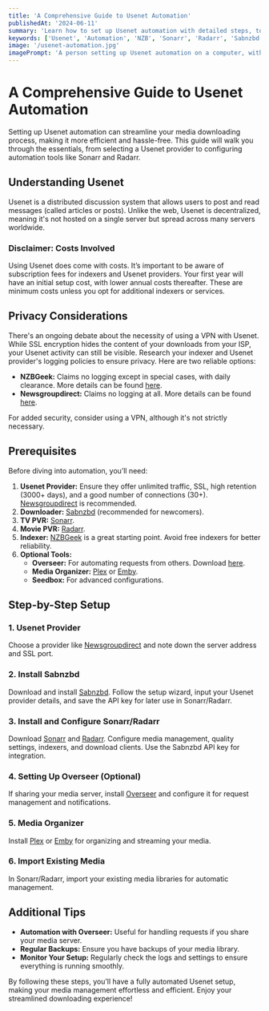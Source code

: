 ```yaml
---
title: 'A Comprehensive Guide to Usenet Automation'
publishedAt: '2024-06-11'
summary: 'Learn how to set up Usenet automation with detailed steps, tools, and tips for optimal performance and privacy.'
keywords: ['Usenet', 'Automation', 'NZB', 'Sonarr', 'Radarr', 'Sabnzbd', 'Overseer', 'Plex']
image: '/usenet-automation.jpg'
imagePrompt: 'A person setting up Usenet automation on a computer, with various software icons such as Sabnzbd, Sonarr, Radarr, and Plex in the background.'
---
```


# A Comprehensive Guide to Usenet Automation

Setting up Usenet automation can streamline your media downloading process, making it more efficient and hassle-free. This guide will walk you through the essentials, from selecting a Usenet provider to configuring automation tools like Sonarr and Radarr.

## Understanding Usenet

Usenet is a distributed discussion system that allows users to post and read messages (called articles or posts). Unlike the web, Usenet is decentralized, meaning it's not hosted on a single server but spread across many servers worldwide.

### Disclaimer: Costs Involved

Using Usenet does come with costs. It’s important to be aware of subscription fees for indexers and Usenet providers. Your first year will have an initial setup cost, with lower annual costs thereafter. These are minimum costs unless you opt for additional indexers or services.

## Privacy Considerations

There's an ongoing debate about the necessity of using a VPN with Usenet. While SSL encryption hides the content of your downloads from your ISP, your Usenet activity can still be visible. Research your indexer and Usenet provider's logging policies to ensure privacy. Here are two reliable options:
- **NZBGeek:** Claims no logging except in special cases, with daily clearance. More details can be found [here](https://drive.google.com/open?id=1GYe9Rye-FXEjN9Y-ZrSTp_Z9iVcp7LYJ).
- **Newsgroupdirect:** Claims no logging at all. More details can be found [here](https://drive.google.com/open?id=1pqKLXWSq21M0DKjMNY45728xKaElKQh1).

For added security, consider using a VPN, although it's not strictly necessary.

## Prerequisites

Before diving into automation, you’ll need:
1. **Usenet Provider:** Ensure they offer unlimited traffic, SSL, high retention (3000+ days), and a good number of connections (30+). [Newsgroupdirect](https://newsgroupdirect.com/member/billing/?planid=147) is recommended.
2. **Downloader:** [Sabnzbd](https://sabnzbd.org/downloads) (recommended for newcomers).
3. **TV PVR:** [Sonarr](https://sonarr.tv/#download).
4. **Movie PVR:** [Radarr](https://radarr.video/#download).
5. **Indexer:** [NZBGeek](https://nzbgeek.info/) is a great starting point. Avoid free indexers for better reliability.
6. **Optional Tools:**
   - **Overseer:** For automating requests from others. Download [here](https://github.com/sct/overseerr/releases).
   - **Media Organizer:** [Plex](https://www.plex.tv/media-server-downloads/) or [Emby](https://emby.media/download.html).
   - **Seedbox:** For advanced configurations.

## Step-by-Step Setup

### 1. Usenet Provider
Choose a provider like [Newsgroupdirect](https://newsgroupdirect.com/member/billing/?planid=147) and note down the server address and SSL port.

### 2. Install Sabnzbd
Download and install [Sabnzbd](https://sabnzbd.org/downloads). Follow the setup wizard, input your Usenet provider details, and save the API key for later use in Sonarr/Radarr.

### 3. Install and Configure Sonarr/Radarr
Download [Sonarr](https://sonarr.tv/#download) and [Radarr](https://radarr.video/#download). Configure media management, quality settings, indexers, and download clients. Use the Sabnzbd API key for integration.

### 4. Setting Up Overseer (Optional)
If sharing your media server, install [Overseer](https://github.com/sct/overseerr/releases) and configure it for request management and notifications.

### 5. Media Organizer
Install [Plex](https://www.plex.tv/media-server-downloads/) or [Emby](https://emby.media/download.html) for organizing and streaming your media.

### 6. Import Existing Media
In Sonarr/Radarr, import your existing media libraries for automatic management.

## Additional Tips

- **Automation with Overseer:** Useful for handling requests if you share your media server.
- **Regular Backups:** Ensure you have backups of your media library.
- **Monitor Your Setup:** Regularly check the logs and settings to ensure everything is running smoothly.

By following these steps, you’ll have a fully automated Usenet setup, making your media management effortless and efficient. Enjoy your streamlined downloading experience!